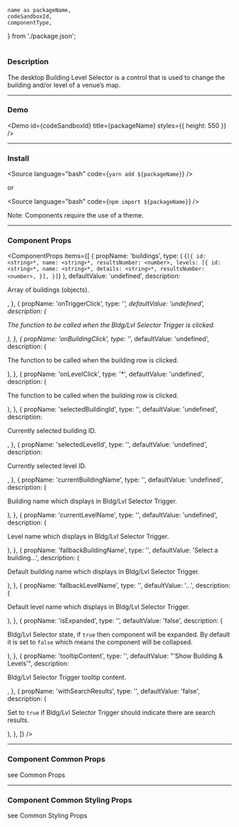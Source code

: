<!---

React Components Blocks: https://github.com/storybookjs/storybook/blob/master/addons/docs/docs/docspage.md#slot-values

CSF Stories with arbitrary MDX: https://github.com/storybookjs/storybook/blob/master/addons/docs/docs/recipes.md#csf-stories-with-arbitrary-mdx

Note that in contrast to other examples, the MDX file suffix is .mdx rather than .stories.mdx. This key difference means that the file will be loaded with the default MDX loader rather than Storybook's CSF loader, which has several implications:

You shouldn't provide a Meta declaration.
You can refer to existing stories (i.e. <Story id="...">) but cannot define new stories (i.e. <Story name="...">).
The documentation gets exported as the default export (MDX default) rather than as a parameter hanging off the default export (CSF).

-->


	name as packageName,
	codeSandboxId,
	componentType,
} from './package.json';

<h1 style={{ marginBottom: '50px', textTransform: 'capitalize' }}>
	<ComponentTitle packageName={packageName} componentType={componentType} />
</h1>

<PackageLinks packageName={packageName} componentType={componentType} />

### Description

The desktop Building Level Selector is a control that is used to change the building and/or level of a venue’s map.

---

### Demo

<Demo id={codeSandboxId} title={packageName} styles={{ height: 550 }} />

---

### Install

<Source language="bash" code={`yarn add ${packageName}`} />

or

<Source language="bash" code={`npm import ${packageName}`} />

Note: Components require the use of a <LinkTo kind="ui-component-system-overview-themes-component-usage--page">theme</LinkTo>.

---

### Component Props

<ComponentProps
	items={[
		{
			propName: 'buildings',
			type: (
				<DocNestedProp>
					{`[{
	id: <string>*,
	name: <string>*,
	resultsNumber: <number>,
	levels: [{
		id: <string>*,
		name: <string>*,
		details: <string>*,
		resultsNumber: <number>,
	}],
}]`}
				</DocNestedProp>
			),
			defaultValue: 'undefined',
			description: <p>Array of buildings (objects).</p>,
		},
		{
			propName: 'onTriggerClick',
			type: '<function>*',
			defaultValue: 'undefined',
			description: (
				<p>
					The function to be called when the Bldg/Lvl Selector Trigger is
					clicked.
				</p>
			),
		},
		{
			propName: 'onBuildingClick',
			type: '<function>*',
			defaultValue: 'undefined',
			description: (
				<p>The function to be called when the building row is clicked.</p>
			),
		},
		{
			propName: 'onLevelClick',
			type: '<function>*',
			defaultValue: 'undefined',
			description: (
				<p>The function to be called when the building row is clicked.</p>
			),
		},
		{
			propName: 'selectedBuildingId',
			type: '<string>',
			defaultValue: 'undefined',
			description: <p>Currently selected building ID.</p>,
		},
		{
			propName: 'selectedLevelId',
			type: '<string>',
			defaultValue: 'undefined',
			description: <p>Currently selected level ID.</p>,
		},
		{
			propName: 'currentBuildingName',
			type: '<string>',
			defaultValue: 'undefined',
			description: (
				<p>Building name which displays in Bldg/Lvl Selector Trigger.</p>
			),
		},
		{
			propName: 'currentLevelName',
			type: '<string>',
			defaultValue: 'undefined',
			description: (
				<p>Level name which displays in Bldg/Lvl Selector Trigger.</p>
			),
		},
		{
			propName: 'fallbackBuildingName',
			type: '<string>',
			defaultValue: 'Select a building...',
			description: (
				<p>
					Default building name which displays in Bldg/Lvl Selector Trigger.
				</p>
			),
		},
		{
			propName: 'fallbackLevelName',
			type: '<string>',
			defaultValue: '...',
			description: (
				<p>Default level name which displays in Bldg/Lvl Selector Trigger.</p>
			),
		},
		{
			propName: 'isExpanded',
			type: '<boolean>',
			defaultValue: 'false',
			description: (
				<p>
					Bldg/Lvl Selector state, if <code>true</code> then component will be
					expanded. By default it is set to <code>false</code> which means the
					component will be collapsed.
				</p>
			),
		},
		{
			propName: 'tooltipContent',
			type: '<string>',
			defaultValue: "'Show Building & Levels'",
			description: <p>Bldg/Lvl Selector Trigger tooltip content.</p>,
		},
		{
			propName: 'withSearchResults',
			type: '<boolean>',
			defaultValue: 'false',
			description: (
				<p>
					Set to <code>true</code> if Bldg/Lvl Selector Trigger should indicate
					there are search results.
				</p>
			),
		},
	]}
/>

---

### Component Common Props

<ComponentCommonProps />

see <LinkTo kind="ui-component-system-overview-react-common-props-styled-system-props--page#common-props">
Common Props</LinkTo>

---

### Component Common Styling Props

<ComponentStylingProps />

see <LinkTo kind="ui-component-system-overview-react-common-props-styling-props--page#common-styling-props">Common Styling Props</LinkTo>
